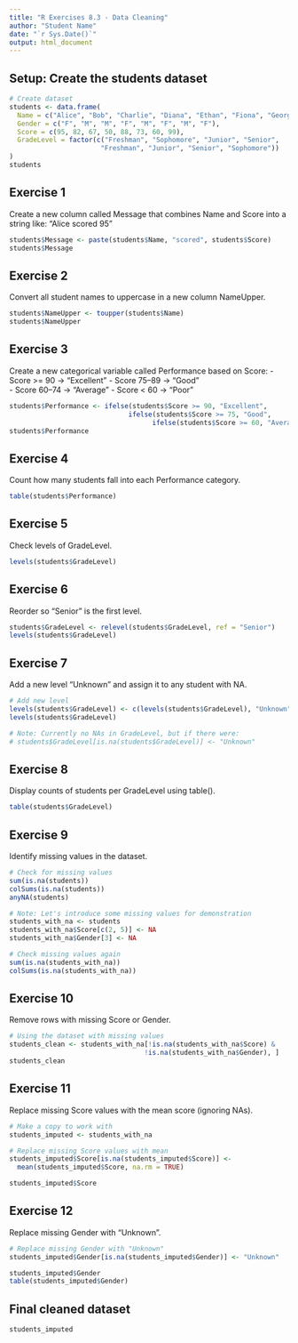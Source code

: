 ```yaml
---
title: "R Exercises 8.3 - Data Cleaning"
author: "Student Name"
date: "`r Sys.Date()`"
output: html_document
---
```


## Setup: Create the students dataset

```r
# Create dataset
students <- data.frame(
  Name = c("Alice", "Bob", "Charlie", "Diana", "Ethan", "Fiona", "George", "Hannah"),
  Gender = c("F", "M", "M", "F", "M", "F", "M", "F"),
  Score = c(95, 82, 67, 50, 88, 73, 60, 99),
  GradeLevel = factor(c("Freshman", "Sophomore", "Junior", "Senior", 
                       "Freshman", "Junior", "Senior", "Sophomore"))
)
students
```

## Exercise 1
Create a new column called Message that combines Name and Score into a string like: "Alice scored 95"

```r
students$Message <- paste(students$Name, "scored", students$Score)
students$Message
```

## Exercise 2
Convert all student names to uppercase in a new column NameUpper.

```r
students$NameUpper <- toupper(students$Name)
students$NameUpper
```

## Exercise 3
Create a new categorical variable called Performance based on Score:
- Score >= 90 → "Excellent"
- Score 75–89 → "Good"  
- Score 60–74 → "Average"
- Score < 60 → "Poor"

```r
students$Performance <- ifelse(students$Score >= 90, "Excellent",
                              ifelse(students$Score >= 75, "Good",
                                    ifelse(students$Score >= 60, "Average", "Poor")))
students$Performance
```

## Exercise 4
Count how many students fall into each Performance category.

```r
table(students$Performance)
```

## Exercise 5
Check levels of GradeLevel.

```r
levels(students$GradeLevel)
```

## Exercise 6
Reorder so "Senior" is the first level.

```r
students$GradeLevel <- relevel(students$GradeLevel, ref = "Senior")
levels(students$GradeLevel)
```

## Exercise 7
Add a new level "Unknown" and assign it to any student with NA.

```r
# Add new level
levels(students$GradeLevel) <- c(levels(students$GradeLevel), "Unknown")
levels(students$GradeLevel)

# Note: Currently no NAs in GradeLevel, but if there were:
# students$GradeLevel[is.na(students$GradeLevel)] <- "Unknown"
```

## Exercise 8
Display counts of students per GradeLevel using table().

```r
table(students$GradeLevel)
```

## Exercise 9
Identify missing values in the dataset.

```r
# Check for missing values
sum(is.na(students))
colSums(is.na(students))
anyNA(students)

# Note: Let's introduce some missing values for demonstration
students_with_na <- students
students_with_na$Score[c(2, 5)] <- NA
students_with_na$Gender[3] <- NA

# Check missing values again
sum(is.na(students_with_na))
colSums(is.na(students_with_na))
```

## Exercise 10
Remove rows with missing Score or Gender.

```r
# Using the dataset with missing values
students_clean <- students_with_na[!is.na(students_with_na$Score) & 
                                  !is.na(students_with_na$Gender), ]
students_clean
```

## Exercise 11
Replace missing Score values with the mean score (ignoring NAs).

```r
# Make a copy to work with
students_imputed <- students_with_na

# Replace missing Score values with mean
students_imputed$Score[is.na(students_imputed$Score)] <- 
  mean(students_imputed$Score, na.rm = TRUE)

students_imputed$Score
```

## Exercise 12
Replace missing Gender with "Unknown".

```r
# Replace missing Gender with "Unknown"
students_imputed$Gender[is.na(students_imputed$Gender)] <- "Unknown"

students_imputed$Gender
table(students_imputed$Gender)
```

## Final cleaned dataset

```r
students_imputed
```